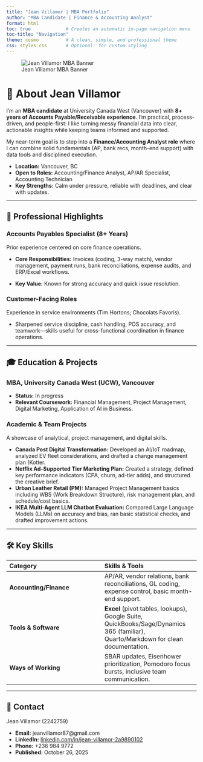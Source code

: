```yaml
---
title: "Jean Villamor | MBA Portfolio"
author: "MBA Candidate | Finance & Accounting Analyst"
format: html
toc: true             # Creates an automatic in-page navigation menu
toc-title: "Navigation"
theme: cosmo          # A clean, simple, and professional theme
css: styles.css       # Optional: for custom styling
---
```


![Jean Villamor MBA Banner](images/Picture1.png)

# 👤 About Jean Villamor

I’m an **MBA candidate** at University Canada West (Vancouver) with **8+ years of Accounts Payable/Receivable experience**. I'm practical, process-driven, and people-first: I like turning messy financial data into clear, actionable insights while keeping teams informed and supported.

My near-term goal is to step into a **Finance/Accounting Analyst role** where I can combine solid fundamentals (AP, bank recs, month-end support) with data tools and disciplined execution.

* **Location:** Vancouver, BC
* **Open to Roles:** Accounting/Finance Analyst, AP/AR Specialist, Accounting Technician
* **Key Strengths:** Calm under pressure, reliable with deadlines, and clear with updates.

---

## 💼 Professional Highlights

### Accounts Payables Specialist (8+ Years)
Prior experience centered on core finance operations.

* **Core Responsibilities:** Invoices (coding, 3-way match), vendor management, payment runs, bank reconciliations, expense audits, and ERP/Excel workflows.

* **Key Value:** Known for strong accuracy and quick issue resolution.


### Customer-Facing Roles
Experience in service environments (Tim Hortons; Chocolats Favoris).

* Sharpened service discipline, cash handling, POS accuracy, and teamwork—skills useful for cross-functional coordination in finance operations.

---

## 🎓 Education & Projects

### MBA, University Canada West (UCW), Vancouver
* **Status:** In progress 
* **Relevant Coursework:** Financial Management, Project Management, Digital Marketing, Application of AI in Business.

### Academic & Team Projects
A showcase of analytical, project management, and digital skills.

* **Canada Post Digital Transformation:** Developed an AI/IoT roadmap, analyzed EV fleet considerations, and drafted a change management plan (Kotter.
* **Netflix Ad-Supported Tier Marketing Plan:** Created a strategy, defined key performance indicators (CPA, churn, ad-tier adds), and structured the creative brief.
* **Urban Leather Retail (PM):** Managed Project Management basics including WBS (Work Breakdown Structure), risk management plan, and schedule/cost basics.
* **IKEA Multi-Agent LLM Chatbot Evaluation:** Compared Large Language Models (LLMs) on accuracy and bias, ran basic statistical checks, and drafted improvement actions.

---

## 🛠️ Key Skills

| Category | Skills & Tools |
| :--- | :--- |
| **Accounting/Finance** | AP/AR, vendor relations, bank reconciliations, GL coding, expense control, basic month-end support. |
| **Tools & Software** | **Excel** (pivot tables, lookups), Google Suite, QuickBooks/Sage/Dynamics 365 (familiar), Quarto/Markdown for clean documentation. |
| **Ways of Working** | SBAR updates, Eisenhower prioritization, Pomodoro focus bursts, inclusive team communication. |

---

## 🔗 Contact

Jean Villamor (2242759) 

* **Email:** jeanvillamor87@gmail.com
* **LinkedIn:** [linkedin.com/in/jean-villamor-2a9890102](https://www.linkedin.com/in/jean-villamor-2a9890102)
* **Phone:** +236 984 9772
* **Published:** October 26, 2025